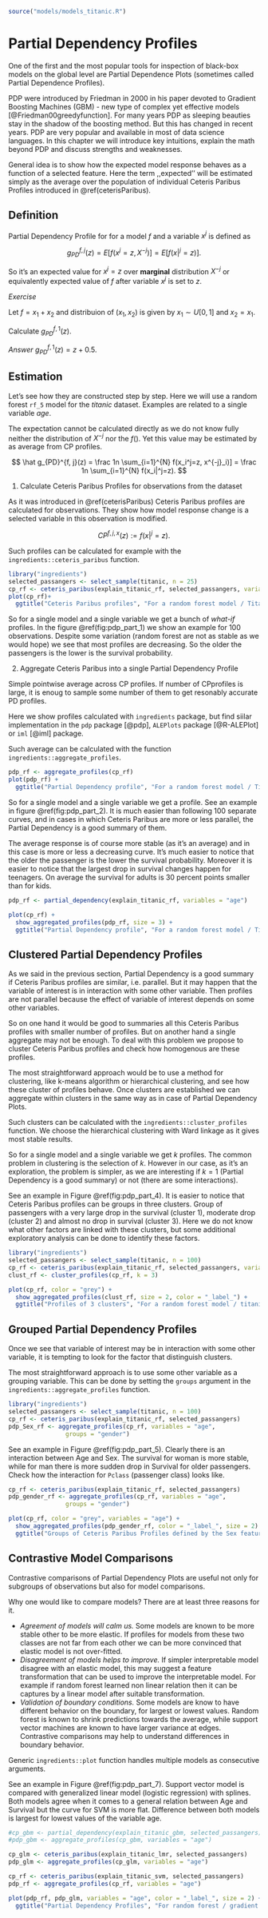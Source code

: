```r
source("models/models_titanic.R")
```

# Partial Dependency Profiles {#partialDependenceProfiles}

One of the first and the most popular tools for inspection of black-box models on the global level are Partial Dependence Plots (sometimes called Partial Dependence Profiles). 

PDP were introduced by Friedman in 2000 in his paper devoted to Gradient Boosting Machines (GBM) - new type of complex yet effective models [@Friedman00greedyfunction]. For many years PDP as sleeping beauties stay in the shadow of the boosting method. But this has changed in recent years. PDP are very popular and available in most of data science languages. In this chapter we will introduce key intuitions, explain the math beyond PDP and discuss strengths and weaknesses.

General idea is to show how the expected model response behaves as a function of a selected feature. Here the term ,,expected''  will be estimated simply as the average over the population of individual Ceteris Paribus Profiles introduced in \@ref(ceterisParibus).

## Definition

Partial Dependency Profile for for a model $f$ and a variable $x^j$ is defined as

$$
g_{PD}^{f, j}(z) = E[f(x^j=z, X^{-j})] = E[f(x|^j=z)].
$$

So it's an expected value for $x^j = z$ over **marginal** distribution $X^{-j}$ or equivalently expected value of $f$ after variable $x^j$ is set to $z$.

*Exercise*

Let $f = x_1 + x_2$ and distribuion of $(x_1, x_2)$ is given by $x_1 \sim U[0,1]$ and $x_2=x_1$.

Calculate $g_{PD}^{f, 1}(z)$.

*Answer* $g_{PD}^{f, 1}(z) = z + 0.5$.


## Estimation

Let's see how they are constructed step by step. 
Here we will use a random forest `rf_5` model for the *titanic* dataset. Examples are related to a single variable *age*.

The expectation cannot be calculated directly as we do not know fully neither the distribution of $X^{-j}$ nor the $f()$. Yet this value may be estimated by as average from CP profiles.

$$
\hat g_{PD}^{f, j}(z) = \frac 1n \sum_{i=1}^{N} f(x_i^j=z, x^{-j}_i)] = \frac 1n \sum_{i=1}^{N} f(x_i|^j=z).
$$


1. Calculate Ceteris Paribus Profiles for observations from the dataset

As it was introduced in \@ref(ceterisParibus) Ceteris Paribus profiles are calculated for observations. They show how model response change is a selected variable in this observation is modified.

$$
CP^{f, j, x}(z) := f(x|^j = z).
$$

Such profiles can be calculated for example with the `ingredients::ceteris_paribus` function.

```r
library("ingredients")
selected_passangers <- select_sample(titanic, n = 25)
cp_rf <- ceteris_paribus(explain_titanic_rf, selected_passangers, variables = "age")
plot(cp_rf)+
  ggtitle("Ceteris Paribus profiles", "For a random forest model / Titanic data") 
```

So for a single model and a single variable we get a bunch of *what-if* profiles. In the figure \@ref(fig:pdp_part_1) we show an example for 100 observations. Despite some variation (random forest are not as stable as we would hope) we see that most profiles are decreasing. So the older the passengers is the lower is the survival probability.

2. Aggregate Ceteris Paribus into a single Partial Dependency Profile

Simple pointwise average across CP profiles. If number of CPprofiles is large, it is enoug to sample some number of them to get resonably accurate PD profiles.

Here we show profiles calculated with `ingredients` package, but find siilar implementation in the `pdp` package [@pdp], `ALEPlots` package [@R-ALEPlot] or `iml` [@iml] package.

Such average can be calculated with the function `ingredients::aggregate_profiles`.

```r
pdp_rf <- aggregate_profiles(cp_rf)
plot(pdp_rf) +
  ggtitle("Partial Dependency profile", "For a random forest model / Titanic data") 
```

So for a single model and a single variable we get a profile. See an example in figure \@ref(fig:pdp_part_2). It is much easier than following 100 separate curves, and in cases in which Ceteris Paribus are more or less parallel, the Partial Dependency is a good summary of them. 

The average response is of course more stable (as it's an average) and in this case is more or less a decreasing curve. It's much easier to notice that the older the passenger is the lower the survival probability. 
Moreover it is easier to notice that the largest drop in survival changes happen for teenagers. On average the survival for adults is 30 percent points smaller than for kids.

```r
pdp_rf <- partial_dependency(explain_titanic_rf, variables = "age")

plot(cp_rf) +
  show_aggregated_profiles(pdp_rf, size = 3) +
  ggtitle("Partial Dependency profile", "For a random forest model / Titanic data") 
```

## Clustered Partial Dependency Profiles

As we said in the previous section, Partial Dependency is a good summary if Ceteris Paribus profiles are similar, i.e. parallel. But it may happen that the variable of interest is in interaction with some other variable. Then profiles are not parallel because the effect of variable of interest depends on some other variables.

So on one hand it would be good to summaries all this Ceteris Paribus profiles with smaller number of profiles. But on another hand a single aggregate may not be enough.
To deal with this problem we propose to cluster Ceteris Paribus profiles and check how homogenous are these profiles.

The most straightforward approach would be to use a method for clustering, like k-means algorithm or hierarchical clustering, and see how these cluster of profiles behave. Once clusters are established we can aggregate within clusters in the same way as in case of Partial Dependency Plots.

Such clusters can be calculated with the `ingredients::cluster_profiles` function. We choose the hierarchical clustering with Ward linkage as it gives most stable results.


So for a single model and a single variable we get $k$ profiles. The common problem in clustering is the selection of $k$. However in our case, as it's an exploration, the problem is simpler, as we are interesting if $k=1$ (Partial Dependency is a good summary) or not (there are some interactions). 

See an example in Figure \@ref(fig:pdp_part_4). It is easier to notice that Ceteris Paribus profiles can be groups in three clusters. Group of passengers with a very large drop in the survival (cluster 1), moderate drop (cluster 2) and almost no drop in survival (cluster 3). Here we do not know what other factors are linked with these clusters, but some additional exploratory analysis can be done to identify these factors.

```r
library("ingredients")
selected_passangers <- select_sample(titanic, n = 100)
cp_rf <- ceteris_paribus(explain_titanic_rf, selected_passangers, variables = "age")
clust_rf <- cluster_profiles(cp_rf, k = 3)

plot(cp_rf, color = "grey") +
  show_aggregated_profiles(clust_rf, size = 2, color = "_label_") +
  ggtitle("Profiles of 3 clusters", "For a random forest model / titanic data") 
```

## Grouped Partial Dependency Profiles

Once we see that variable of interest may be in interaction with some other variable, it is tempting to look for the factor that distinguish clusters.

The most straightforward approach is to use some other variable as a grouping variable. This can be done by setting the `groups` argument in the `ingredients::aggregate_profiles` function. 

```r
library("ingredients")
selected_passangers <- select_sample(titanic, n = 100)
cp_rf <- ceteris_paribus(explain_titanic_rf, selected_passangers)
pdp_Sex_rf <- aggregate_profiles(cp_rf, variables = "age",
				groups = "gender")
```

See an example in Figure \@ref(fig:pdp_part_5). Clearly there is an interaction between Age and Sex. The survival for woman is more stable, while for man there is more sudden drop in Survival for older passengers.
Check how the interaction for `Pclass` (passenger class) looks like.

```r
cp_rf <- ceteris_paribus(explain_titanic_rf, selected_passangers)
pdp_gender_rf <- aggregate_profiles(cp_rf, variables = "age",
				groups = "gender")

plot(cp_rf, color = "grey", variables = "age") +
  show_aggregated_profiles(pdp_gender_rf, color = "_label_", size = 2) +
  ggtitle("Groups of Ceteris Paribus Profiles defined by the Sex feature", "For a random forest model / Titanic data") 
```


## Contrastive Model Comparisons

Contrastive comparisons of Partial Dependency Plots are useful not only for subgroups of observations but also for model comparisons.

Why one would like to compare models? There are at least three reasons for it.

* *Agreement of models will calm us.* Some models are known to be more stable other to be more elastic. If profiles for models from these two classes are not far from each other we can be more convinced that elastic model is not over-fitted.
* *Disagreement of models helps to improve.* If simpler interpretable model disagree with an elastic model, this may suggest a feature transformation that can be used to improve the interpretable model. For example if random forest learned non linear relation then it can be captures by a linear model after suitable transformation.
* *Validation of boundary conditions.* Some models are know to have different behavior on the boundary, for largest or lowest values. Random forest is known to shrink predictions towards the average, while support vector machines are known to have larger variance at edges. Contrastive comparisons may help to understand differences in boundary behavior.

Generic `ingredients::plot` function handles multiple models as consecutive arguments. 

See an example in Figure \@ref(fig:pdp_part_7). Support vector model is compared with generalized linear model (logistic regression) with splines. Both models agree when it comes to a general relation between Age and Survival but the curve for SVM is more flat. Difference between both models is largest for lowest values of the variable age. 

```r

#cp_gbm <- partial_dependency(explain_titanic_gbm, selected_passangers)
#pdp_gbm <- aggregate_profiles(cp_gbm, variables = "age")

cp_glm <- ceteris_paribus(explain_titanic_lmr, selected_passangers)
pdp_glm <- aggregate_profiles(cp_glm, variables = "age")

cp_rf <- ceteris_paribus(explain_titanic_svm, selected_passangers)
pdp_rf <- aggregate_profiles(cp_rf, variables = "age")

plot(pdp_rf, pdp_glm, variables = "age", color = "_label_", size = 2) +
  ggtitle("Partial Dependency Profiles", "For random forest / gradient boosting / logistic model") 
```


